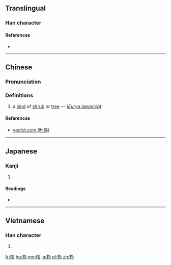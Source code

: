 ==Translingual==

===Han character===
{{Han char|rn=75|rad=木|as=05|sn=9|four=4892<sub>7</sub>|canj=木人戈戈 (DOII)|ids=⿰[[木]][[令]]}}

====References====
* {{Han ref|kx=0518.060|dkj=14601|dj=0906.080|hdz=21186.070|uh=67C3|ud=26563|bh=CF61|bd=53089}}

----

==Chinese==
{{zh-forms}}

===Pronunciation===
{{zh-pron
|m=líng
|c=ling4
|mc=y
|oc=y
|ma=
|cat=pn
}}

===Definitions===
# a [[kind]] of [[shrub]] or [[tree]] — (''[[w:Eurya japonica|Eurya japonica]]'')

====References====
*[http://yedict.com/htm/67/67C3.htm yedict.com (叶典)]

----

==Japanese==

===Kanji===
{{ja-kanji|grade=|rs=木05}}

# {{defn|lang=ja|sort=木05}}

====Readings====
* {{ja-readings|on=[[れい]] (rei), [[りょう]] (ryō)|kun=}}

----

==Vietnamese==

===Han character===
{{vi-readings|rs=木05| hanviet = rành}}

# {{defn|lang=vi|sort=木05}}

[[fr:柃]]
[[hu:柃]]
[[mg:柃]]
[[ja:柃]]
[[pl:柃]]
[[zh:柃]]